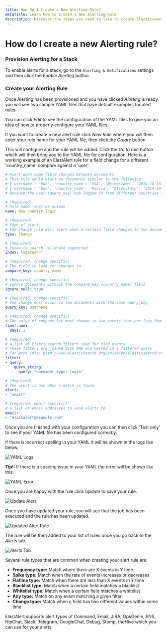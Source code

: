 ```yaml
---
title: How Do I Create a New Alerting Rule?
metaTitle: Learn How to Create a New Alerting Rule
description: Discover the steps you need to take to create Elasticsearch alert rules in this help article from Logit.io.
---
```


# How do I create a new Alerting rule?

### Provision Alerting for a Stack
To enable alerts for a stack, go to the `Alerting & Notifications` settings and then click the _Enable Alerting_ button.

### Create your Alerting Rule
Once Alerting has been provisioned and you have clicked *Alerting* is ready you will see two sample YAML files that have default examples for alert rules.

You can click *Edit* to see the configuration of the YAML files to give you an idea of how to properly configure your YAML files.

If you want to create a new alert rule click *New Rule* where you will then enter your rule name for your YAML file, then click the *Create* button.

This will configure and the rule will be added. Click the *Go to rule* button which will then bring you to the YAML file for configuration. Here is a working example of an ElastAlert rule for a field change for a different 'country_name' compare against a 'user'.
```yaml copy
# Alert when some field changes between documents
# This rule would alert on documents similar to the following:
# {'username': 'bob', 'country_name': 'USA', '@timestamp': '2014-10-15T00:00:00'}
# {'username': 'bob', 'country_name': 'Russia', '@timestamp': '2014-10-15T05:00:00'}
# Because the user (query_key) bob logged in from different countries (compare_key) in the same day (timeframe)

# (Required)
# Rule name, must be unique
name: New country login

# (Required)
# Type of alert.
# the change rule will alert when a certain field changes in two documents within a timeframe
type: change

# (Required)
# Index to search, wildcard supported
index: logstash-*

# (Required, change specific)
# The field to look for changes in
compare_key: country_name

# (Required, change specific)
# Ignore documents without the compare_key (country_name) field
ignore_null: true

# (Required, change specific)
# The change must occur in two documents with the same query_key
query_key: username

# (Required, change specific)
# The value of compare_key must change in two events that are less than timeframe apart to trigger an alert
timeframe:
  days: 1

# (Required)
# A list of Elasticsearch filters used for find events
# These filters are joined with AND and nested in a filtered query
# For more info: http://www.elasticsearch.org/guide/en/elasticsearch/reference/current/query-dsl.html
filter:
- query:
    query_string:
      query: "document_type: login"

# (Required)
# The alert is use when a match is found
alert:
- "email"

# (required, email specific)
# a list of email addresses to send alerts to
email:
- "elastalert@example.com"
```
Once you are finished with your configuration you can then click 'Test only' to see if your YAML file has been configured correctly.

If there is incorrect spelling in your YAML it will be shown in the logs like below.

![YAML Logs](@/images/help/log-management/alerting/yaml-logs.png)

**Tip!:** If there is a spacing issue in your YAML the error will be shown like this:

![YAML Error](@/images/help/log-management/alerting/yaml-error.png)

Once you are happy with the rule click *Update* to save your rule.

![Update Alert](@/images/help/log-management/alerting/update-alert.png)

Once you have updated your rule, you will see that the job has been executed and the rule has been updated.

![Updated Alert Rule](@/images/help/log-management/alerting/updated-alert-rule.png)

The rule will be then added to your list of rules once you go back to the *Alerts* tab.

![Alerts Tab](@/images/help/log-management/alerting/alerts-rule-tab.png)

Several rule types that are common when creating your alert rule are:
- **Frequency type:** Match where there are X events in Y time
- **Spike type:** Match when the rate of events increases or decreases
- **Flatline type:** Match when there are less than X events in Y time
- **Blacklist type:** Match when a certain field matches a blacklist
- **Whitelist type:** Match when a certain field matches a whitelist
- **Any type:** Match on any event matching a given filter
- **Change type:** Match when a field has two different values within some time
 
ElastAlert supports alert types of Command, Email, JIRA, OpsGenie, SNS, HipChat, Slack, Telegram, GoogleChat, Debug, Stomp, theHive which you can use for your alerts.